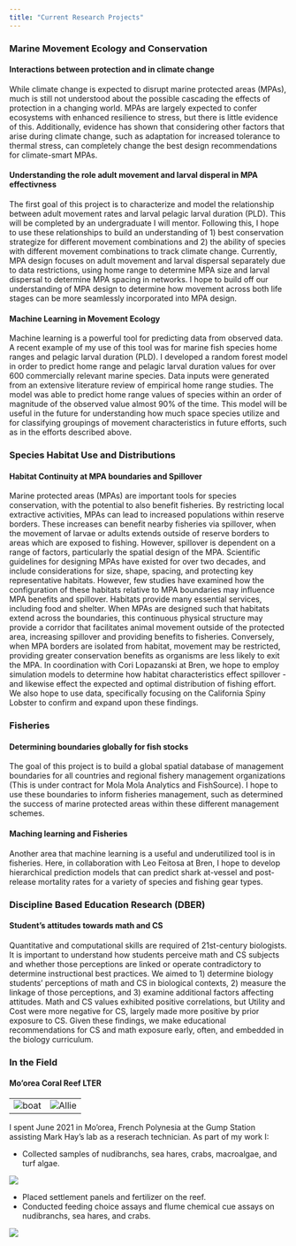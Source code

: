 ```yaml
---
title: "Current Research Projects"
---
```


### Marine Movement Ecology and Conservation

#### Interactions between protection and in climate change

While climate change is expected to disrupt marine protected areas (MPAs), much is still not understood about the possible cascading the effects of protection in a changing world. MPAs are largely expected to confer ecosystems with enhanced resilience to stress, but there is little evidence of this. Additionally, evidence has shown that considering other factors that arise during climate change, such as adaptation for increased tolerance to thermal stress, can completely change the best design recommendations for climate-smart MPAs.

#### Understanding the role adult movement and larval disperal in MPA effectivness

The first goal of this project is to characterize and model the relationship between adult movement rates and larval pelagic larval duration (PLD). This will be completed by an undergraduate I will mentor. Following this, I hope to use these relationships to build an understanding of 1) best conservation strategize for different movement combinations and 2) the ability of species with different movement combinations to track climate change. Currently, MPA design focuses on adult movement and larval dispersal separately due to data restrictions, using home range to determine MPA size and larval dispersal to determine MPA spacing in networks. I hope to build off our understanding of MPA design to determine how movement across both life stages can be more seamlessly incorporated into MPA design.

#### Machine Learning in Movement Ecology

Machine learning is a powerful tool for predicting data from observed data. A recent example of my use of this tool was for marine fish species home ranges and pelagic larval duration (PLD). I developed a random forest model in order to predict home range and pelagic larval duration values for over 600 commercially relevant marine species. Data inputs were generated from an extensive literature review of empirical home range studies. The model was able to predict home range values of species within an order of magnitude of the observed value almost 90% of the time. This model will be useful in the future for understanding how much space species utilize and for classifying groupings of movement characteristics in future efforts, such as in the efforts described above.

### Species Habitat Use and Distributions

#### Habitat Continuity at MPA boundaries and Spillover

Marine protected areas (MPAs) are important tools for species conservation, with the potential to also benefit fisheries. By restricting local extractive activities, MPAs can lead to increased populations within reserve borders. These increases can benefit nearby fisheries via spillover, when the movement of larvae or adults extends outside of reserve borders to areas which are exposed to fishing. However, spillover is dependent on a range of factors, particularly the spatial design of the MPA. Scientific guidelines for designing MPAs have existed for over two decades, and include considerations for size, shape, spacing, and protecting key representative habitats. However, few studies have examined how the configuration of these habitats relative to MPA boundaries may influence MPA benefits and spillover. Habitats provide many essential services, including food and shelter. When MPAs are designed such that habitats extend across the boundaries, this continuous physical structure may provide a corridor that facilitates animal movement outside of the protected area, increasing spillover and providing benefits to fisheries. Conversely, when MPA borders are isolated from habitat, movement may be restricted, providing greater conservation benefits as organisms are less likely to exit the MPA. In coordination with Cori Lopazanski at Bren, we hope to employ simulation models to determine how habitat characteristics effect spillover - and likewise effect the expected and optimal distribution of fishing effort. We also hope to use data, specifically focusing on the California Spiny Lobster to confirm and expand upon these findings.

### Fisheries 

#### Determining boundaries globally for fish stocks

The goal of this project is to build a global spatial database of management boundaries for all countries and regional fishery management organizations (This is under contract for Mola Mola Analytics and FishSource). I hope to use these boundaries to inform fisheries management, such as determined the success of marine protected areas within these different management schemes.

#### Maching learning and Fisheries

Another area that machine learning is a useful and underutilized tool is in fisheries. Here, in collaboration with Leo Feitosa at Bren, I hope to develop hierarchical prediction models that can predict shark at-vessel and post-release mortality rates for a variety of species and fishing gear types.

### **D**iscipline **B**ased **E**ducation **R**esearch (DBER)

#### Student's attitudes towards math and CS

Quantitative and computational skills are required of 21st-century biologists. It is important to understand how students perceive math and CS subjects and whether those perceptions are linked or operate contradictory to determine instructional best practices. We aimed to 1) determine biology students’ perceptions of math and CS in biological contexts, 2) measure the linkage of those perceptions, and 3) examine additional factors affecting attitudes. Math and CS values exhibited positive correlations, but Utility and Cost were more negative for CS, largely made more positive by prior exposure to CS. Given these findings, we make educational recommendations for CS and math exposure early, often, and embedded in the biology curriculum. 


### In the Field

#### Mo'orea Coral Reef LTER
|                             |                             |
|---------------------------- |---------------------------- |
| ![boat](images/moorea4.jpg) | ![Allie](images/moorea5.jpg)|

I spent June 2021 in Mo'orea, French Polynesia at the Gump Station assisting Mark Hay's lab as a reserach technician. As part of my work I: 

* Collected samples of nudibranchs, sea hares, crabs, macroalgae, and turf algae.

![](images/moorea1.JPG)

* Placed settlement panels and fertilizer on the reef. 
* Conducted feeding choice assays and flume chemical cue assays on nudibranchs, sea hares, and crabs.

![](images/moorea3.jpg)

